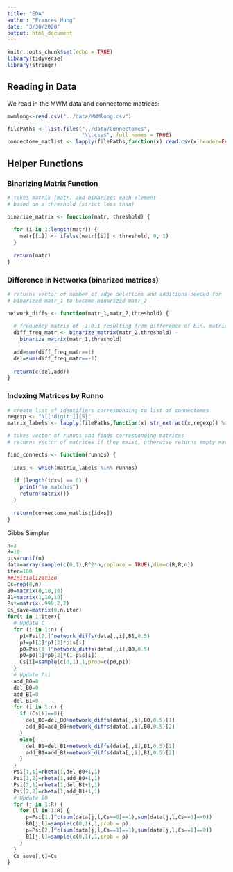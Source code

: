 ```yaml
---
title: "EDA"
author: "Frances Hung"
date: "3/30/2020"
output: html_document
---
```


```r
knitr::opts_chunk$set(echo = TRUE)
library(tidyverse)
library(stringr)
```

## Reading in Data

We read in the MWM data and connectome matrices:
```r
mwmlong<-read.csv("../data/MWMlong.csv")
```


```r
filePaths <- list.files("../data/Connectomes",
                        "\\.csv$", full.names = TRUE)
connectome_matlist <- lapply(filePaths,function(x) read.csv(x,header=FALSE) %>% as.matrix())
```

## Helper Functions

### Binarizing Matrix Function

```r
# takes matrix (matr) and binarizes each element 
# based on a threshold (strict less than)

binarize_matrix <- function(matr, threshold) {
  
  for (i in 1:length(matr)) {
    matr[[i]] <- ifelse(matr[[i]] < threshold, 0, 1)
  }
  
  return(matr)
}

```

### Difference in Networks (binarized matrices)

```r
# returns vector of number of edge deletions and additions needed for 
# binarized matr_1 to become binarized matr_2

network_diffs <- function(matr_1,matr_2,threshold) {
  
  # frequency matrix of -1,0,1 resulting from difference of bin. matrices
  diff_freq_matr <- binarize_matrix(matr_2,threshold) - 
    binarize_matrix(matr_1,threshold)
  
  add=sum(diff_freq_matr==1)
  del=sum(diff_freq_matr==-1)
  
  return(c(del,add))
}
```

### Indexing Matrices by Runno
```r

# create list of identifiers corresponding to list of connectomes
regexp <- "N[[:digit:]]{5}"
matrix_labels <- lapply(filePaths,function(x) str_extract(x,regexp)) %>% unlist()

# takes vector of runnos and finds corresponding matrices
# returns vector of matrices if they exist, otherwise returns empty matrix

find_connects <- function(runnos) {
  
  idxs <- which(matrix_labels %in% runnos)
  
  if (length(idxs) == 0) {
    print("No matches")
    return(matrix())
  }
  
  return(connectome_matlist[idxs])
}

```

Gibbs Sampler
```r
n=3
R=10
pis=runif(n)
data=array(sample(c(0,1),R^2*n,replace = TRUE),dim=c(R,R,n))
iter=100
##Initialization
Cs=rep(0,n)
B0=matrix(0,10,10)
B1=matrix(1,10,10)
Psi=matrix(.999,2,2)
Cs_save=matrix(0,n,iter)
for(t in 1:iter){
  # Update C
  for (i in 1:n) {
    p1=Psi[2,]^network_diffs(data[,,i],B1,0.5)
    p1=p1[1]*p1[2]*pis[i]
    p0=Psi[1,]^network_diffs(data[,,i],B0,0.5)
    p0=p0[1]*p0[2]*(1-pis[i])
    Cs[i]=sample(c(0,1),1,prob=c(p0,p1))
  }
  # Update Psi
  add_B0=0
  del_B0=0
  add_B1=0
  del_B1=0
  for (i in 1:n) {
    if (Cs[i]==0){
      del_B0=del_B0+network_diffs(data[,,i],B0,0.5)[1]
      add_B0=add_B0+network_diffs(data[,,i],B0,0.5)[2]
    }
    else{
      del_B1=del_B1+network_diffs(data[,,i],B1,0.5)[1]
      add_B1=add_B1+network_diffs(data[,,i],B1,0.5)[2]
    }
  }
  Psi[1,1]=rbeta(1,del_B0+1,1)
  Psi[1,2]=rbeta(1,add_B0+1,1)
  Psi[2,1]=rbeta(1,del_B1+1,1)
  Psi[2,2]=rbeta(1,add_B1+1,1)
  # Update B0
  for (j in 1:R) {
    for (l in 1:R) {
      p=Psi[1,]^c(sum(data[j,l,Cs==0]==1),sum(data[j,l,Cs==0]==0))
      B0[j,l]=sample(c(0,1),1,prob = p)
      p=Psi[2,]^c(sum(data[j,l,Cs==1]==1),sum(data[j,l,Cs==1]==0))
      B1[j,l]=sample(c(0,1),1,prob = p)
    }
  }
  Cs_save[,t]=Cs
}
```

